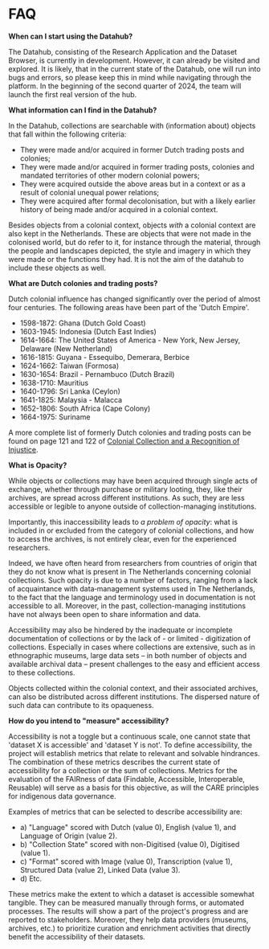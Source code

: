# FAQ

**When can I start using the Datahub?**

The Datahub, consisting of the Research Application and the Dataset Browser, is currently in development. However, it can already be visited and explored. It is likely, that in the current state of the Datahub, one will run into bugs and errors, so please keep this in mind while navigating through the platform. In the beginning of the second quarter of 2024, the team will launch the first real version of the hub.

**What information can I find in the Datahub?**

In the Datahub, collections are searchable with (information about) objects that fall within the following criteria:

- They were made and/or acquired in former Dutch trading posts and colonies;  
- They were made and/or acquired in former trading posts, colonies and mandated territories of other modern colonial powers;  
- They were acquired outside the above areas but in a context or as a result of colonial unequal power relations;  
- They were acquired after formal decolonisation, but with a likely earlier history of being made and/or acquired in a colonial context.

Besides objects from a colonial context, objects *with* a colonial context are also kept in the Netherlands. These are objects that were not made in the colonised world, but do refer to it, for instance through the material, through the people and landscapes depicted, the style and imagery in which they were made or the functions they had. It is not the aim of the datahub to include these objects as well.

**What are Dutch colonies and trading posts?**

Dutch colonial influence has changed significantly over the period of almost four centuries. The following areas have been part of the 'Dutch Empire'.

- 1598-1872: Ghana (Dutch Gold Coast)
- 1603-1945: Indonesia (Dutch East Indies)
- 1614-1664: The United States of America - New York, New Jersey, Delaware (New Netherland)
- 1616-1815: Guyana - Essequibo, Demerara, Berbice
- 1624-1662: Taiwan (Formosa)
- 1630-1654: Brazil - Pernambuco (Dutch Brazil)
- 1638-1710: Mauritius
- 1640-1796: Sri Lanka (Ceylon)
- 1641-1825: Malaysia - Malacca
- 1652-1806: South Africa (Cape Colony)
- 1664-1975: Suriname

A more complete list of formerly Dutch colonies and trading posts can be found on page 121 and 122 of [Colonial Collection and a Recognition of Injustice](https://www.raadvoorcultuur.nl/binaries/raadvoorcultuur/documenten/adviezen/2021/01/22/colonial-collection-and-a-recognition-of-injustice/Colonial+Collection+a+Recognition+of+Injustice.pdf).

**What is Opacity?**

While objects or collections may have been acquired through single acts of exchange, whether through purchase or military looting, they, like their archives, are spread across different institutions. As such, they are less accessible or legible to anyone outside of collection-managing institutions.

Importantly, this inaccessibility leads to _a problem of opacity_: what is included in or excluded from the category of colonial collections, and how to access the archives, is not entirely clear, even for the experienced researchers.

Indeed, we have often heard from researchers from countries of origin that they do not know what is present in The Netherlands concerning colonial collections. Such opacity is due to a number of factors, ranging from a lack of acquaintance with data‐management systems used in The Netherlands, to the fact that the language and terminology used in documentation is not accessible to all. Moreover, in the past, collection-managing institutions have not always been open to share information and data.

Accessibility may also be hindered by the inadequate or incomplete documentation of collections or by the lack of - or limited - digitization of collections. Especially in cases where collections are extensive, such as in ethnographic museums, large data sets – in both number of objects and available archival data – present challenges to the easy and efficient access to these collections.

Objects collected within the colonial context, and their associated archives, can also be distributed across different institutions. The dispersed nature of such data can contribute to its opaqueness.

**How do you intend to "measure" accessibility?**

Accessibility is not a toggle but a continuous scale, one cannot state that 'dataset X is accessible' and 'dataset Y is not'. To define accessibility, the project will establish metrics that relate to relevant and solvable hindrances. The combination of these metrics describes the current state of accessibility for a collection or the sum of collections. Metrics for the evaluation of the FAIRness of data (Findable, Accessible, Interoperable, Reusable) will serve as a basis for this objective, as will the CARE principles for indigenous data governance.

Examples of metrics that can be selected to describe accessibility are:

- a) "Language" scored with Dutch (value 0), English (value 1), and Language of Origin (value 2).
- b) "Collection State" scored with non-Digitised (value 0), Digitised (value 1).
- c) "Format" scored with Image (value 0), Transcription (value 1), Structured Data
 (value 2), Linked Data (value 3).
- d) Etc.

These metrics make the extent to which a dataset is accessible somewhat tangible. They can be measured manually through forms, or automated processes. The results will show a part of the project's progress and are reported to stakeholders. Moreover, they help data providers (museums, archives, etc.) to prioritize curation and enrichment activities that directly benefit the accessibility of their datasets.
